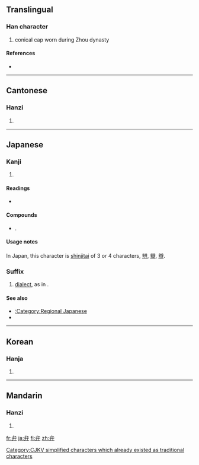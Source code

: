 {{also|辨|瓣|辯}}<!--(all of them only in Japanese Shinjitai)-->
==Translingual==

===Han character===
{{Han char|rn=55|rad=廾|as=02|sn=5|four=2344<sub>0</sub>|canj=戈廿 (IT), X戈廿 (XIT)}}

# conical cap worn during Zhou dynasty

====References====
* {{Han ref|kx=0353.110|dkj=09588|dj=0668.110|hdz=10514.070|uh=5F01|ud=24321|bh=A5AF|bd=42415}}

----

==Cantonese==

===Hanzi===
{{yue-hanzi|jyut=|y=bin6}}

# {{defn|Cantonese}}

----

==Japanese==

===Kanji===
{{ja-kanji|grade=5|rs=廾02}}

# {{defn|Japanese}}

====Readings====
* {{ja-readings|on=[[べん]] (ben), [[へん]] (hen)|kun=[[かんむり]] (kammuri), [[わける]] (wakeru), [[わきまえる]] (wakimaeru)}}

====Compounds====
* {{term|関西弁||Kansai dialect|tr=kansaiben|lang=ja|sc=Jpan}}.

====Usage notes====
In Japan, this character is [[shinjitai]] of 3 or 4 characters, [[辨]], [[瓣]], [[辯]].

===Suffix===
{{infl|ja|suffix|tr=べん, ben}}

# [[dialect]], as in {{term|関西弁||Kansai dialect|tr=kansaiben|lang=ja|sc=Jpan}}.

====See also====
* [[:Category:Regional Japanese]]
* {{term|方言||dialect|tr=ほうげん, hōgen|sc=Jpan|lang=ja}}

----

==Korean==

===Hanja===
{{ko-hanja|hangeul=[[변]], [[반]]|eumhun=|rv=byeon, ban|mr=pyŏn, pan|y=pyen, pan}}

# {{defn|Korean}}

[[Category:CJKV simplified characters which already existed as traditional characters]]

----

==Mandarin==

===Hanzi===
{{cmn-hanzi|pin=[[biàn]] ([[bian4]])|wg=pien<sup>4</sup>}}

# {{defn|Mandarin}}

[[fr:弁]]
[[ja:弁]]
[[fi:弁]]
[[zh:弁]]